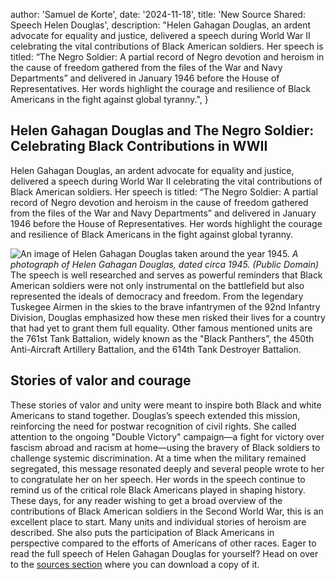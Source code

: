 

  author: 'Samuel de Korte',
  date: '2024-11-18',
  title: 'New Source Shared: Speech Helen Douglas',
  description:
    "Helen Gahagan Douglas, an ardent advocate for equality and justice, delivered a speech during World War II celebrating the vital contributions of Black American soldiers. Her speech is titled: “The Negro Soldier: A partial record of Negro devotion and heroism in the cause of freedom gathered from the files of the War and Navy Departments” and delivered in January 1946 before the House of Representatives. Her words highlight the courage and resilience of Black Americans in the fight against global tyranny.",
}


## Helen Gahagan Douglas and The Negro Soldier: Celebrating Black Contributions in WWII
Helen Gahagan Douglas, an ardent advocate for equality and justice, delivered a speech during World War II celebrating the vital contributions of Black American soldiers. Her speech is titled: “The Negro Soldier: A partial record of Negro devotion and heroism in the cause of freedom gathered from the files of the War and Navy Departments” and delivered in January 1946 before the House of Representatives. Her words highlight the courage and resilience of Black Americans in the fight against global tyranny.

<Image
                src={helen}
                alt="An image of Helen Gahagan Douglas taken around the year 1945."
                sizes="(min-width: 1000px) 32rem, 20rem"
                className="aspect-square rotate-0 rounded-2xl bg-stone-100 object-cover dark:bg-stone-800"
              />
*A photograph of Helen Gahagan Douglas, dated circa 1945. (Public Domain)*  
The speech is well researched and serves as powerful reminders that Black American soldiers were not only instrumental on the battlefield but also represented the ideals of democracy and freedom. From the legendary Tuskegee Airmen in the skies to the brave infantrymen of the 92nd Infantry Division, Douglas emphasized how these men risked their lives for a country that had yet to grant them full equality. Other famous mentioned units are the 761st Tank Battalion, widely known as the "Black Panthers”, the 450th Anti-Aircraft Artillery Battalion, and the 614th Tank Destroyer Battalion. 
## Stories of valor and courage
These stories of valor and unity were meant to inspire both Black and white Americans to stand together. Douglas’s speech extended this mission, reinforcing the need for postwar recognition of civil rights. She called attention to the ongoing "Double Victory" campaign—a fight for victory over fascism abroad and racism at home—using the bravery of Black soldiers to challenge systemic discrimination.
At a time when the military remained segregated, this message resonated deeply and several people wrote to her to congratulate her on her speech. Her words in the speech continue to remind us of the critical role Black Americans played in shaping history. 
These days, for any reader wishing to get a broad overview of the contributions of Black American soldiers in the Second World War, this is an excellent place to start. Many units and individual stories of heroism are described. She also puts the participation of Black Americans in perspective compared to the efforts of Americans of other races.
Eager to read the full speech of Helen Gahagan Douglas for yourself? Head on over to the [sources section](/sources) where you can download a copy of it.

